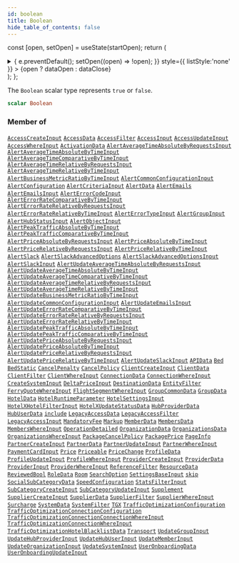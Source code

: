 ```yaml
---
id: boolean
title: Boolean
hide_table_of_contents: false
---
```






const [open, setOpen] = useState(startOpen);
return (
<details {...(open ? { open: true } : {})} className="details" style={{ border:'none', boxShadow:'none', background:'var(--ifm-background-color)' }}>
<summary
onClick={(e) => {
e.preventDefault();
setOpen((open) => !open);
}}
style={{ listStyle:'none' }} >
{open ? dataOpen : dataClose}
</summary>
{open && children}
</details>
);
};

The `Boolean` scalar type represents `true` or `false`.

```graphql
scalar Boolean
```

### Member of

[`AccessCreateInput`](/api/inputs/access-create-input) <Badge class="badge badge--secondary" text="input"/><Bullet />[`AccessData`](/api/objects/access-data) <Badge class="badge badge--secondary" text="object"/><Bullet />[`AccessFilter`](/api/inputs/access-filter) <Badge class="badge badge--secondary" text="input"/><Bullet />[`AccessInput`](/api/inputs/access-input) <Badge class="badge badge--secondary" text="input"/><Bullet />[`AccessUpdateInput`](/api/inputs/access-update-input) <Badge class="badge badge--secondary" text="input"/><Bullet />[`AccessWhereInput`](/api/inputs/access-where-input) <Badge class="badge badge--secondary" text="input"/><Bullet />[`ActivationData`](/api/objects/activation-data) <Badge class="badge badge--secondary" text="object"/><Bullet />[`AlertAverageTimeAbsoluteByRequestsInput`](/api/inputs/alert-average-time-absolute-by-requests-input) <Badge class="badge badge--secondary" text="input"/><Bullet />[`AlertAverageTimeAbsoluteByTimeInput`](/api/inputs/alert-average-time-absolute-by-time-input) <Badge class="badge badge--secondary" text="input"/><Bullet />[`AlertAverageTimeComparativeByTimeInput`](/api/inputs/alert-average-time-comparative-by-time-input) <Badge class="badge badge--secondary" text="input"/><Bullet />[`AlertAverageTimeRelativeByRequestsInput`](/api/inputs/alert-average-time-relative-by-requests-input) <Badge class="badge badge--secondary" text="input"/><Bullet />[`AlertAverageTimeRelativeByTimeInput`](/api/inputs/alert-average-time-relative-by-time-input) <Badge class="badge badge--secondary" text="input"/><Bullet />[`AlertBusinessMetricRatioByTimeInput`](/api/inputs/alert-business-metric-ratio-by-time-input) <Badge class="badge badge--secondary" text="input"/><Bullet />[`AlertCommonConfigurationInput`](/api/inputs/alert-common-configuration-input) <Badge class="badge badge--secondary" text="input"/><Bullet />[`AlertConfiguration`](/api/objects/alert-configuration) <Badge class="badge badge--secondary" text="object"/><Bullet />[`AlertCriteriaInput`](/api/inputs/alert-criteria-input) <Badge class="badge badge--secondary" text="input"/><Bullet />[`AlertData`](/api/objects/alert-data) <Badge class="badge badge--secondary" text="object"/><Bullet />[`AlertEmails`](/api/objects/alert-emails) <Badge class="badge badge--secondary" text="object"/><Bullet />[`AlertEmailsInput`](/api/inputs/alert-emails-input) <Badge class="badge badge--secondary" text="input"/><Bullet />[`AlertErrorCodeInput`](/api/inputs/alert-error-code-input) <Badge class="badge badge--secondary" text="input"/><Bullet />[`AlertErrorRateComparativeByTimeInput`](/api/inputs/alert-error-rate-comparative-by-time-input) <Badge class="badge badge--secondary" text="input"/><Bullet />[`AlertErrorRateRelativeByRequestsInput`](/api/inputs/alert-error-rate-relative-by-requests-input) <Badge class="badge badge--secondary" text="input"/><Bullet />[`AlertErrorRateRelativeByTimeInput`](/api/inputs/alert-error-rate-relative-by-time-input) <Badge class="badge badge--secondary" text="input"/><Bullet />[`AlertErrorTypeInput`](/api/inputs/alert-error-type-input) <Badge class="badge badge--secondary" text="input"/><Bullet />[`AlertGroupInput`](/api/inputs/alert-group-input) <Badge class="badge badge--secondary" text="input"/><Bullet />[`AlertHubStatusInput`](/api/inputs/alert-hub-status-input) <Badge class="badge badge--secondary" text="input"/><Bullet />[`AlertObjectInput`](/api/inputs/alert-object-input) <Badge class="badge badge--secondary" text="input"/><Bullet />[`AlertPeakTrafficAbsoluteByTimeInput`](/api/inputs/alert-peak-traffic-absolute-by-time-input) <Badge class="badge badge--secondary" text="input"/><Bullet />[`AlertPeakTrafficComparativeByTimeInput`](/api/inputs/alert-peak-traffic-comparative-by-time-input) <Badge class="badge badge--secondary" text="input"/><Bullet />[`AlertPriceAbsoluteByRequestsInput`](/api/inputs/alert-price-absolute-by-requests-input) <Badge class="badge badge--secondary" text="input"/><Bullet />[`AlertPriceAbsoluteByTimeInput`](/api/inputs/alert-price-absolute-by-time-input) <Badge class="badge badge--secondary" text="input"/><Bullet />[`AlertPriceRelativeByRequestsInput`](/api/inputs/alert-price-relative-by-requests-input) <Badge class="badge badge--secondary" text="input"/><Bullet />[`AlertPriceRelativeByTimeInput`](/api/inputs/alert-price-relative-by-time-input) <Badge class="badge badge--secondary" text="input"/><Bullet />[`AlertSlack`](/api/objects/alert-slack) <Badge class="badge badge--secondary" text="object"/><Bullet />[`AlertSlackAdvancedOptions`](/api/objects/alert-slack-advanced-options) <Badge class="badge badge--secondary" text="object"/><Bullet />[`AlertSlackAdvancedOptionsInput`](/api/inputs/alert-slack-advanced-options-input) <Badge class="badge badge--secondary" text="input"/><Bullet />[`AlertSlackInput`](/api/inputs/alert-slack-input) <Badge class="badge badge--secondary" text="input"/><Bullet />[`AlertUpdateAverageTimeAbsoluteByRequestsInput`](/api/inputs/alert-update-average-time-absolute-by-requests-input) <Badge class="badge badge--secondary" text="input"/><Bullet />[`AlertUpdateAverageTimeAbsoluteByTimeInput`](/api/inputs/alert-update-average-time-absolute-by-time-input) <Badge class="badge badge--secondary" text="input"/><Bullet />[`AlertUpdateAverageTimeComparativeByTimeInput`](/api/inputs/alert-update-average-time-comparative-by-time-input) <Badge class="badge badge--secondary" text="input"/><Bullet />[`AlertUpdateAverageTimeRelativeByRequestsInput`](/api/inputs/alert-update-average-time-relative-by-requests-input) <Badge class="badge badge--secondary" text="input"/><Bullet />[`AlertUpdateAverageTimeRelativeByTimeInput`](/api/inputs/alert-update-average-time-relative-by-time-input) <Badge class="badge badge--secondary" text="input"/><Bullet />[`AlertUpdateBusinessMetricRatioByTimeInput`](/api/inputs/alert-update-business-metric-ratio-by-time-input) <Badge class="badge badge--secondary" text="input"/><Bullet />[`AlertUpdateCommonConfigurationInput`](/api/inputs/alert-update-common-configuration-input) <Badge class="badge badge--secondary" text="input"/><Bullet />[`AlertUpdateEmailsInput`](/api/inputs/alert-update-emails-input) <Badge class="badge badge--secondary" text="input"/><Bullet />[`AlertUpdateErrorRateComparativeByTimeInput`](/api/inputs/alert-update-error-rate-comparative-by-time-input) <Badge class="badge badge--secondary" text="input"/><Bullet />[`AlertUpdateErrorRateRelativeByRequestsInput`](/api/inputs/alert-update-error-rate-relative-by-requests-input) <Badge class="badge badge--secondary" text="input"/><Bullet />[`AlertUpdateErrorRateRelativeByTimeInput`](/api/inputs/alert-update-error-rate-relative-by-time-input) <Badge class="badge badge--secondary" text="input"/><Bullet />[`AlertUpdatePeakTrafficAbsoluteByTimeInput`](/api/inputs/alert-update-peak-traffic-absolute-by-time-input) <Badge class="badge badge--secondary" text="input"/><Bullet />[`AlertUpdatePeakTrafficComparativeByTimeInput`](/api/inputs/alert-update-peak-traffic-comparative-by-time-input) <Badge class="badge badge--secondary" text="input"/><Bullet />[`AlertUpdatePriceAbsoluteByRequestsInput`](/api/inputs/alert-update-price-absolute-by-requests-input) <Badge class="badge badge--secondary" text="input"/><Bullet />[`AlertUpdatePriceAbsoluteByTimeInput`](/api/inputs/alert-update-price-absolute-by-time-input) <Badge class="badge badge--secondary" text="input"/><Bullet />[`AlertUpdatePriceRelativeByRequestsInput`](/api/inputs/alert-update-price-relative-by-requests-input) <Badge class="badge badge--secondary" text="input"/><Bullet />[`AlertUpdatePriceRelativeByTimeInput`](/api/inputs/alert-update-price-relative-by-time-input) <Badge class="badge badge--secondary" text="input"/><Bullet />[`AlertUpdateSlackInput`](/api/inputs/alert-update-slack-input) <Badge class="badge badge--secondary" text="input"/><Bullet />[`APIData`](/api/objects/apidata) <Badge class="badge badge--secondary" text="object"/><Bullet />[`Bed`](/api/objects/bed) <Badge class="badge badge--secondary" text="object"/><Bullet />[`BedStatic`](/api/objects/bed-static) <Badge class="badge badge--secondary" text="object"/><Bullet />[`CancelPenalty`](/api/objects/cancel-penalty) <Badge class="badge badge--secondary" text="object"/><Bullet />[`CancelPolicy`](/api/objects/cancel-policy) <Badge class="badge badge--secondary" text="object"/><Bullet />[`ClientCreateInput`](/api/inputs/client-create-input) <Badge class="badge badge--secondary" text="input"/><Bullet />[`ClientData`](/api/objects/client-data) <Badge class="badge badge--secondary" text="object"/><Bullet />[`ClientFilter`](/api/inputs/client-filter) <Badge class="badge badge--secondary" text="input"/><Bullet />[`ClientWhereInput`](/api/inputs/client-where-input) <Badge class="badge badge--secondary" text="input"/><Bullet />[`ConnectionData`](/api/objects/connection-data) <Badge class="badge badge--secondary" text="object"/><Bullet />[`ConnectionWhereInput`](/api/inputs/connection-where-input) <Badge class="badge badge--secondary" text="input"/><Bullet />[`CreateSystemInput`](/api/inputs/create-system-input) <Badge class="badge badge--secondary" text="input"/><Bullet />[`DeltaPriceInput`](/api/inputs/delta-price-input) <Badge class="badge badge--secondary" text="input"/><Bullet />[`DestinationData`](/api/objects/destination-data) <Badge class="badge badge--secondary" text="object"/><Bullet />[`EntityFilter`](/api/inputs/entity-filter) <Badge class="badge badge--secondary" text="input"/><Bullet />[`FerryQuoteWhereInput`](/api/inputs/ferry-quote-where-input) <Badge class="badge badge--secondary" text="input"/><Bullet />[`FlightSegmentWhereInput`](/api/inputs/flight-segment-where-input) <Badge class="badge badge--secondary" text="input"/><Bullet />[`GroupCommonData`](/api/interfaces/group-common-data) <Badge class="badge badge--secondary" text="interface"/><Bullet />[`GroupData`](/api/objects/group-data) <Badge class="badge badge--secondary" text="object"/><Bullet />[`HotelData`](/api/objects/hotel-data) <Badge class="badge badge--secondary" text="object"/><Bullet />[`HotelRuntimeParameter`](/api/objects/hotel-runtime-parameter) <Badge class="badge badge--secondary" text="object"/><Bullet />[`HotelSettingsInput`](/api/inputs/hotel-settings-input) <Badge class="badge badge--secondary" text="input"/><Bullet />[`HotelXHotelFilterInput`](/api/inputs/hotel-xhotel-filter-input) <Badge class="badge badge--secondary" text="input"/><Bullet />[`HotelXUpdateStatusData`](/api/objects/hotel-xupdate-status-data) <Badge class="badge badge--secondary" text="object"/><Bullet />[`HubProviderData`](/api/objects/hub-provider-data) <Badge class="badge badge--secondary" text="object"/><Bullet />[`HubUserData`](/api/objects/hub-user-data) <Badge class="badge badge--secondary" text="object"/><Bullet />[`include`](/api/directives/include) <Badge class="badge badge--secondary" text="directive"/><Bullet />[`LegacyAccessData`](/api/objects/legacy-access-data) <Badge class="badge badge--secondary" text="object"/><Bullet />[`LegacyAccessFilter`](/api/inputs/legacy-access-filter) <Badge class="badge badge--secondary" text="input"/><Bullet />[`LegacyAccessInput`](/api/inputs/legacy-access-input) <Badge class="badge badge--secondary" text="input"/><Bullet />[`MandatoryFee`](/api/objects/mandatory-fee) <Badge class="badge badge--secondary" text="object"/><Bullet />[`Markup`](/api/objects/markup) <Badge class="badge badge--secondary" text="object"/><Bullet />[`MemberData`](/api/objects/member-data) <Badge class="badge badge--secondary" text="object"/><Bullet />[`MembersData`](/api/objects/members-data) <Badge class="badge badge--secondary" text="object"/><Bullet />[`MembersWhereInput`](/api/inputs/members-where-input) <Badge class="badge badge--secondary" text="input"/><Bullet />[`OperationDetailed`](/api/objects/operation-detailed) <Badge class="badge badge--secondary" text="object"/><Bullet />[`OrganizationData`](/api/objects/organization-data) <Badge class="badge badge--secondary" text="object"/><Bullet />[`OrganizationsData`](/api/objects/organizations-data) <Badge class="badge badge--secondary" text="object"/><Bullet />[`OrganizationsWhereInput`](/api/inputs/organizations-where-input) <Badge class="badge badge--secondary" text="input"/><Bullet />[`PackageCancelPolicy`](/api/objects/package-cancel-policy) <Badge class="badge badge--secondary" text="object"/><Bullet />[`PackagePrice`](/api/objects/package-price) <Badge class="badge badge--secondary" text="object"/><Bullet />[`PageInfo`](/api/objects/page-info) <Badge class="badge badge--secondary" text="object"/><Bullet />[`PartnerCreateInput`](/api/inputs/partner-create-input) <Badge class="badge badge--secondary" text="input"/><Bullet />[`PartnerData`](/api/objects/partner-data) <Badge class="badge badge--secondary" text="object"/><Bullet />[`PartnerUpdateInput`](/api/inputs/partner-update-input) <Badge class="badge badge--secondary" text="input"/><Bullet />[`PartnerWhereInput`](/api/inputs/partner-where-input) <Badge class="badge badge--secondary" text="input"/><Bullet />[`PaymentCardInput`](/api/inputs/payment-card-input) <Badge class="badge badge--secondary" text="input"/><Bullet />[`Price`](/api/objects/price) <Badge class="badge badge--secondary" text="object"/><Bullet />[`Priceable`](/api/interfaces/priceable) <Badge class="badge badge--secondary" text="interface"/><Bullet />[`PriceChange`](/api/objects/price-change) <Badge class="badge badge--secondary" text="object"/><Bullet />[`ProfileData`](/api/objects/profile-data) <Badge class="badge badge--secondary" text="object"/><Bullet />[`ProfileUpdateInput`](/api/inputs/profile-update-input) <Badge class="badge badge--secondary" text="input"/><Bullet />[`ProfileWhereInput`](/api/inputs/profile-where-input) <Badge class="badge badge--secondary" text="input"/><Bullet />[`ProviderCreateInput`](/api/inputs/provider-create-input) <Badge class="badge badge--secondary" text="input"/><Bullet />[`ProviderData`](/api/objects/provider-data) <Badge class="badge badge--secondary" text="object"/><Bullet />[`ProviderInput`](/api/inputs/provider-input) <Badge class="badge badge--secondary" text="input"/><Bullet />[`ProviderWhereInput`](/api/inputs/provider-where-input) <Badge class="badge badge--secondary" text="input"/><Bullet />[`ReferenceFilter`](/api/inputs/reference-filter) <Badge class="badge badge--secondary" text="input"/><Bullet />[`ResourceData`](/api/objects/resource-data) <Badge class="badge badge--secondary" text="object"/><Bullet />[`ReviewedBool`](/api/objects/reviewed-bool) <Badge class="badge badge--secondary" text="object"/><Bullet />[`RoleData`](/api/objects/role-data) <Badge class="badge badge--secondary" text="object"/><Bullet />[`Room`](/api/objects/room) <Badge class="badge badge--secondary" text="object"/><Bullet />[`SearchOption`](/api/objects/search-option) <Badge class="badge badge--secondary" text="object"/><Bullet />[`SettingsBaseInput`](/api/inputs/settings-base-input) <Badge class="badge badge--secondary" text="input"/><Bullet />[`skip`](/api/directives/skip) <Badge class="badge badge--secondary" text="directive"/><Bullet />[`SocialSubCategoryData`](/api/objects/social-sub-category-data) <Badge class="badge badge--secondary" text="object"/><Bullet />[`SpeedConfiguration`](/api/objects/speed-configuration) <Badge class="badge badge--secondary" text="object"/><Bullet />[`StatsFilterInput`](/api/inputs/stats-filter-input) <Badge class="badge badge--secondary" text="input"/><Bullet />[`SubCategoryCreateInput`](/api/inputs/sub-category-create-input) <Badge class="badge badge--secondary" text="input"/><Bullet />[`SubCategoryUpdateInput`](/api/inputs/sub-category-update-input) <Badge class="badge badge--secondary" text="input"/><Bullet />[`Supplement`](/api/objects/supplement) <Badge class="badge badge--secondary" text="object"/><Bullet />[`SupplierCreateInput`](/api/inputs/supplier-create-input) <Badge class="badge badge--secondary" text="input"/><Bullet />[`SupplierData`](/api/objects/supplier-data) <Badge class="badge badge--secondary" text="object"/><Bullet />[`SupplierFilter`](/api/inputs/supplier-filter) <Badge class="badge badge--secondary" text="input"/><Bullet />[`SupplierWhereInput`](/api/inputs/supplier-where-input) <Badge class="badge badge--secondary" text="input"/><Bullet />[`Surcharge`](/api/objects/surcharge) <Badge class="badge badge--secondary" text="object"/><Bullet />[`SystemData`](/api/objects/system-data) <Badge class="badge badge--secondary" text="object"/><Bullet />[`SystemFilter`](/api/inputs/system-filter) <Badge class="badge badge--secondary" text="input"/><Bullet />[`TGX`](/api/objects/tgx) <Badge class="badge badge--secondary" text="object"/><Bullet />[`TrafficOptimizationConfiguration`](/api/objects/traffic-optimization-configuration) <Badge class="badge badge--secondary" text="object"/><Bullet />[`TrafficOptimizationConnectionConfiguration`](/api/objects/traffic-optimization-connection-configuration) <Badge class="badge badge--secondary" text="object"/><Bullet />[`TrafficOptimizationConnectionConnectionWhereInput`](/api/inputs/traffic-optimization-connection-connection-where-input) <Badge class="badge badge--secondary" text="input"/><Bullet />[`TrafficOptimizationConnectionWhereInput`](/api/inputs/traffic-optimization-connection-where-input) <Badge class="badge badge--secondary" text="input"/><Bullet />[`TrafficOptimizationHotelBlacklistData`](/api/objects/traffic-optimization-hotel-blacklist-data) <Badge class="badge badge--secondary" text="object"/><Bullet />[`Transport`](/api/objects/transport) <Badge class="badge badge--secondary" text="object"/><Bullet />[`UpdateGroupInput`](/api/inputs/update-group-input) <Badge class="badge badge--secondary" text="input"/><Bullet />[`UpdateHubProviderInput`](/api/inputs/update-hub-provider-input) <Badge class="badge badge--secondary" text="input"/><Bullet />[`UpdateHubUserInput`](/api/inputs/update-hub-user-input) <Badge class="badge badge--secondary" text="input"/><Bullet />[`UpdateMemberInput`](/api/inputs/update-member-input) <Badge class="badge badge--secondary" text="input"/><Bullet />[`UpdateOrganizationInput`](/api/inputs/update-organization-input) <Badge class="badge badge--secondary" text="input"/><Bullet />[`UpdateSystemInput`](/api/inputs/update-system-input) <Badge class="badge badge--secondary" text="input"/><Bullet />[`UserOnboardingData`](/api/objects/user-onboarding-data) <Badge class="badge badge--secondary" text="object"/><Bullet />[`UserOnboardingUpdateInput`](/api/inputs/user-onboarding-update-input) <Badge class="badge badge--secondary" text="input"/>
